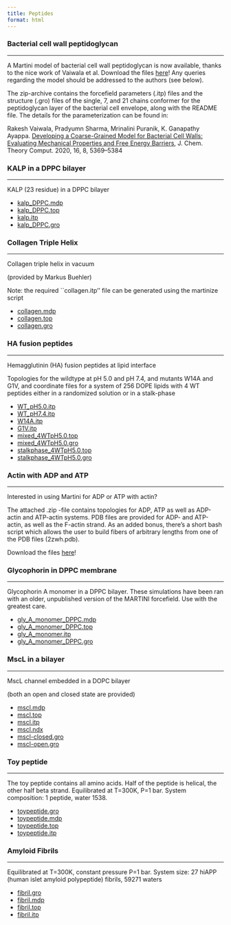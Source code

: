 ```yaml
---
title: Peptides
format: html
---
```


### Bacterial cell wall peptidoglycan
<hr>

A Martini model of bacterial cell wall peptidoglycan is now available, thanks to the nice work of Vaiwala et al. Download the files [here](https://martini-library.s3.us-east-2.amazonaws.com/example_applications/peptides/peptidoglycan_Ecoli.zip)!
Any queries regarding the model should be addressed to the authors (see below). 
 
The zip-archive contains the forcefield parameters (.itp) files and the structure (.gro) files of the single, 7, and 21 chains conformer for the peptidoglycan layer of the bacterial cell envelope, along with the README file. The details for the parameterization can be found in:
 
Rakesh Vaiwala, Pradyumn Sharma, Mrinalini Puranik, K. Ganapathy Ayappa. [Developing a Coarse-Grained Model for Bacterial Cell Walls: Evaluating Mechanical Properties and Free Energy Barriers](https://pubs.acs.org/doi/pdf/10.1021/acs.jctc.0c00539), J. Chem. Theory Comput. 2020, 16, 8, 5369–5384


### KALP in a DPPC bilayer
<hr>

KALP (23 residue) in a DPPC bilayer

- [kalp_DPPC.mdp](https://martini-library.s3.us-east-2.amazonaws.com/example_applications/peptides/kalp_DPPC.mdp)
- [kalp_DPPC.top](https://martini-library.s3.us-east-2.amazonaws.com/example_applications/peptides/kalp_DPPC.top)
- [kalp.itp](https://martini-library.s3.us-east-2.amazonaws.com/example_applications/peptides/kalp.itp)
- [kalp_DPPC.gro](https://martini-library.s3.us-east-2.amazonaws.com/example_applications/peptides/kalp_DPPC.gro)

### Collagen Triple Helix
<hr>

Collagen triple helix in vacuum

(provided by Markus Buehler)

Note: the required ``collagen.itp'' file can be generated using the martinize script

- [collagen.mdp](https://martini-library.s3.us-east-2.amazonaws.com/example_applications/peptides/collagen.mdp)
- [collagen.top](https://martini-library.s3.us-east-2.amazonaws.com/example_applications/peptides/collagen.top)
- [collagen.gro](https://martini-library.s3.us-east-2.amazonaws.com/example_applications/peptides/collagen.gro)

### HA fusion peptides
<hr>

Hemagglutinin (HA) fusion peptides at lipid interface

Topologies for the wildtype at pH 5.0 and pH 7.4, and mutants W14A and G1V,
and coordinate files for a system of 256 DOPE lipids with 4 WT peptides
either in a randomized solution or in a stalk-phase

- [WT_pH5.0.itp](https://martini-library.s3.us-east-2.amazonaws.com/example_applications/peptides/WT_pH5.0.itp)
- [WT_pH7.4.itp](https://martini-library.s3.us-east-2.amazonaws.com/example_applications/peptides/WT_pH7.4.itp)
- [W14A.itp](https://martini-library.s3.us-east-2.amazonaws.com/example_applications/peptides/W14A.itp)
- [G1V.itp](https://martini-library.s3.us-east-2.amazonaws.com/example_applications/peptides/G1V.itp)
- [mixed_4WTpH5.0.top](https://martini-library.s3.us-east-2.amazonaws.com/example_applications/peptides/mixed_4WTpH5.0.top)
- [mixed_4WTpH5.0.gro](https://martini-library.s3.us-east-2.amazonaws.com/example_applications/peptides/mixed_4WTpH5.0.gro)
- [stalkphase_4WTpH5.0.top](https://martini-library.s3.us-east-2.amazonaws.com/example_applications/peptides/stalk-phase_4WTpH5.0.top)
- [stalkphase_4WTpH5.0.gro](https://martini-library.s3.us-east-2.amazonaws.com/example_applications/peptides/stalk-phase_4WTpH5.0.gro)

### Actin with ADP and ATP
<hr>

Interested in using Martini for ADP or ATP with actin?

The attached .zip -file contains topologies for ADP, ATP as well as ADP-actin and ATP-actin systems. PDB files are provided for ADP- and ATP-actin, as well as the F-actin strand. As an added bonus, there's a short bash script which allows the user to build fibers of arbitrary lengths from one of the PDB files (2zwh.pdb).

Download the files [here](https://martini-library.s3.us-east-2.amazonaws.com/example_applications/peptides/Actin_ADP_ATP.zip)!

### Glycophorin in DPPC membrane
<hr>

Glycophorin A monomer in a DPPC bilayer. These simulations have been ran with an older, unpublished version of the MARTINI forcefield. Use with the greatest care.

- [gly_A_monomer_DPPC.mdp](https://martini-library.s3.us-east-2.amazonaws.com/example_applications/peptides/gly_A_monomer_DPPC.mdp)
- [gly_A_monomer_DPPC.top](https://martini-library.s3.us-east-2.amazonaws.com/example_applications/peptides/gly_A_monomer_DPPC.top)
- [gly_A_monomer.itp](https://martini-library.s3.us-east-2.amazonaws.com/example_applications/peptides/gly_A_monomer.itp)
- [gly_A_monomer_DPPC.gro](https://martini-library.s3.us-east-2.amazonaws.com/example_applications/peptides/gly_A_monomer_DPPC.gro)

### MscL in a bilayer
<hr>

MscL channel embedded in a DOPC  bilayer

(both an open and closed state are provided)

- [mscl.mdp](https://martini-library.s3.us-east-2.amazonaws.com/example_applications/peptides/mscl.mdp)
- [mscl.top](https://martini-library.s3.us-east-2.amazonaws.com/example_applications/peptides/mscl.top)
- [mscl.itp](https://martini-library.s3.us-east-2.amazonaws.com/example_applications/peptides/mscl.itp)
- [mscl.ndx](https://martini-library.s3.us-east-2.amazonaws.com/example_applications/peptides/mscl.ndx)
- [mscl-closed.gro](https://martini-library.s3.us-east-2.amazonaws.com/example_applications/peptides/mscl-closed.gro)
- [mscl-open.gro](https://martini-library.s3.us-east-2.amazonaws.com/example_applications/peptides/mscl-open.gro)

### Toy peptide
<hr>

The toy peptide contains all amino acids.
Half of the peptide is helical, the other half beta strand.
Equilibrated at T=300K, P=1 bar.
System composition: 1 peptide, water 1538.

- [toypeptide.gro](https://martini-library.s3.us-east-2.amazonaws.com/example_applications/peptides/toypeptide.gro)
- [toypeptide.mdp](https://martini-library.s3.us-east-2.amazonaws.com/example_applications/peptides/toypeptide.mdp)
- [toypeptide.top](https://martini-library.s3.us-east-2.amazonaws.com/example_applications/peptides/toypeptide.top)
- [toypeptide.itp](https://martini-library.s3.us-east-2.amazonaws.com/example_applications/peptides/toypeptide.itp)

### Amyloid Fibrils
<hr>

Equilibrated at T=300K, constant pressure P=1 bar.
System size: 27 hiAPP (human islet amyloid polypeptide) fibrils,  59271 waters

- [fibril.gro](https://martini-library.s3.us-east-2.amazonaws.com/example_applications/peptides/fibril.gro)
- [fibril.mdp](https://martini-library.s3.us-east-2.amazonaws.com/example_applications/peptides/fibril.mdp)
- [fibril.top](https://martini-library.s3.us-east-2.amazonaws.com/example_applications/peptides/fibril.top)
- [fibril.itp](https://martini-library.s3.us-east-2.amazonaws.com/example_applications/peptides/fibril.itp)


